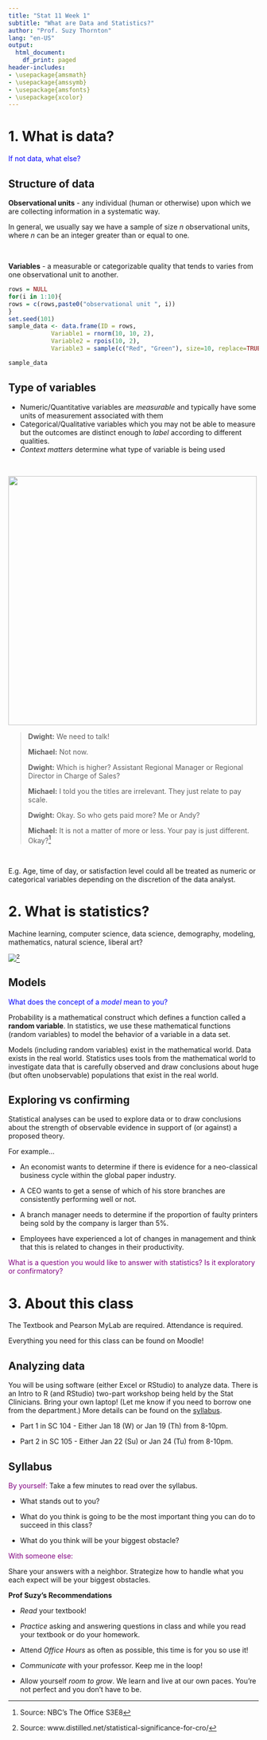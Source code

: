 ```yaml
---
title: "Stat 11 Week 1"
subtitle: "What are Data and Statistics?" 
author: "Prof. Suzy Thornton"
lang: "en-US"
output:
  html_document:
    df_print: paged
header-includes:
- \usepackage{amsmath}
- \usepackage{amssymb}
- \usepackage{amsfonts}
- \usepackage{xcolor}
---
```


# 1. What is data? 

<span style="color:blue">If not data, what else?</span>


## Structure of data 

**Observational units** - any individual (human or otherwise) upon which we are collecting information in a systematic way. 

In general, we usually say we have a sample of size $n$ observational units, where $n$ can be an integer greater than or equal to one. 

<br>

**Variables** - a measurable or categorizable quality that tends to varies from one observational unit to another.

```r
rows = NULL
for(i in 1:10){
rows = c(rows,paste0("observational unit ", i))
}
set.seed(101)
sample_data <- data.frame(ID = rows,
            Variable1 = rnorm(10, 10, 2),
            Variable2 = rpois(10, 2),
            Variable3 = sample(c("Red", "Green"), size=10, replace=TRUE))

sample_data
```



## Type of variables

   - Numeric/Quantitative variables are *measurable* and typically have some units of measurement associated with them
   - Categorical/Qualitative variables which you may not be able to measure but the outcomes are distinct enough to *label* according to different qualities.   
   - *Context matters* determine what type of variable is being used 

<br> 

![](./images/week1-1-dwight.png){width=500px}

  > **Dwight:** We need to talk!
  >
  > **Michael:** Not now.
  >
  > **Dwight:** Which is higher? Assistant Regional Manager or Regional Director in Charge of Sales?
  >
  > **Michael:** I told you the titles are irrelevant. They just relate to pay scale.
  >
  > **Dwight:** Okay. So who gets paid more? Me or Andy?
  >
  > **Michael:** It is not a matter of more or less. Your pay is just different. Okay?^[Source: NBC's The Office S3E8] 

<br>

E.g. Age, time of day, or satisfaction level could all be treated as numeric or categorical variables depending on the discretion of the data analyst. 

# 2. What is statistics? 

Machine learning, computer science, data science, demography, modeling, mathematics, natural science, liberal art? 

![](./images/probability_vs_statistics.jpg)^[Source: www.distilled.net/statistical-significance-for-cro/]


## Models  

<span style="color:blue">What does the concept of a *model* mean to you?</span>

Probability is a mathematical construct which defines a function called a **random variable**. In statistics, we use these mathematical functions (random variables) to model the behavior of a variable in a data set. 

Models (including random variables) exist in the mathematical world. Data exists in the real world. Statistics uses tools from the mathematical world to investigate data that is carefully observed and draw conclusions about huge (but often unobservable) populations that exist in the real world.  



## Exploring vs confirming 

Statistical analyses can be used to explore data or to draw conclusions about the strength of observable evidence in support of (or against) a proposed theory. 

For example...

* An economist wants to determine if there is evidence for a neo-classical business cycle within the global paper industry. 

* A CEO wants to get a sense of which of his store branches are consistently performing well or not. 

* A branch manager needs to determine if the proportion of faulty printers being sold by the company is larger than $5\%$.

* Employees have experienced a lot of changes in management and think that this is related to changes in their productivity.  



<span style="color:purple">What is a question you would like to answer with statistics? Is it exploratory or confirmatory?</span>



# 3. About this class 

The Textbook and Pearson MyLab are required. Attendance is required. 

Everything you need for this class can be found on Moodle! 

## Analyzing data 

You will be using software (either Excel or RStudio) to analyze data. There is an Intro to R (and RStudio) two-part workshop being held by the Stat Clinicians. Bring your own laptop! (Let me know if you need to borrow one from the department.) More details can be found on the [syllabus](https://profsuzy.github.io/Stat11/Stat11_S23_Syllabus.html). 

* Part 1 in SC 104 - Either Jan 18 (W) or Jan 19 (Th) from 8-10pm. 

* Part 2 in SC 105 - Either Jan 22 (Su) or Jan 24 (Tu) from 8-10pm. 


## Syllabus 

<span style="color:purple">By yourself:</span>
Take a few minutes to read over the syllabus. 

- What stands out to you? 

- What do you think is going to be the most important thing you can do to succeed in this class? 

- What do you think will be your biggest obstacle? 

<span style="color:purple">With someone else:</span>

Share your answers with a neighbor. Strategize how to handle what you each expect will be your biggest obstacles. 


**Prof Suzy's Recommendations** 

- *Read* your textbook!

- *Practice* asking and answering questions in class and while you read your textbook or do your homework.

- Attend *Office Hours* as often as possible, this time is for you so use it!

- *Communicate* with your professor. Keep me in the loop! 

- Allow yourself *room to grow*. We learn and live at our own paces. You're not perfect and you don't have to be.



